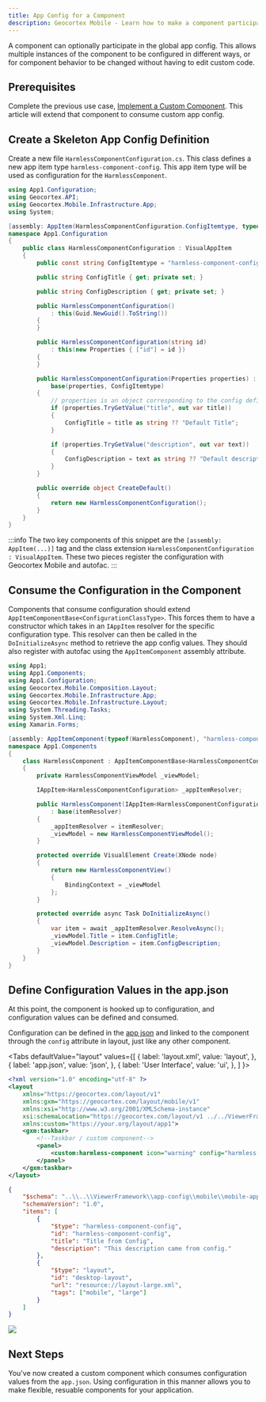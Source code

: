 ```yaml
---
title: App Config for a Component
description: Geocortex Mobile - Learn how to make a component participate in app config.
---
```



A component can optionally participate in the global app config. This allows multiple instances of the component to be configured in different ways, or for component behavior to be changed without having to edit custom code.

## Prerequisites

Complete the previous use case, [Implement a Custom Component](usecases-implement-component-with-ui.mdx). This article will extend that component to consume custom app config.

## Create a Skeleton App Config Definition

Create a new file `HarmlessComponentConfiguration.cs`. This class defines a new app item type `harmless-component-config`. This app item type will be used as configuration for the `HarmlessComponent`.

```csharp
using App1.Configuration;
using Geocortex.API;
using Geocortex.Mobile.Infrastructure.App;
using System;

[assembly: AppItem(HarmlessComponentConfiguration.ConfigItemtype, typeof(HarmlessComponentConfiguration))]
namespace App1.Configuration
{
    public class HarmlessComponentConfiguration : VisualAppItem
    {
        public const string ConfigItemtype = "harmless-component-config";

        public string ConfigTitle { get; private set; }

        public string ConfigDescription { get; private set; }

        public HarmlessComponentConfiguration()
            : this(Guid.NewGuid().ToString())
        {
        }

        public HarmlessComponentConfiguration(string id)
            : this(new Properties { ["id"] = id })
        {
        }

        public HarmlessComponentConfiguration(Properties properties) :
            base(properties, ConfigItemtype)
        {
            // properties is an object corresponding to the config defined in the app.json
            if (properties.TryGetValue("title", out var title))
            {
                ConfigTitle = title as string ?? "Default Title";
            }

            if (properties.TryGetValue("description", out var text))
            {
                ConfigDescription = text as string ?? "Default description.";
            }
        }

        public override object CreateDefault()
        {
            return new HarmlessComponentConfiguration();
        }
    }
}
```

:::info
The two key components of this snippet are the `[assembly: AppItem(...)]` tag and the class extension `HarmlessComponentConfiguration : VisualAppItem`. These two pieces register the configuration with Geocortex Mobile and autofac.
:::

## Consume the Configuration in the Component

Components that consume configuration should extend `AppItemComponentBase<ConfigurationClassType>`. This forces them to have a constructor which takes in an `IAppItem` resolver for the specific configuration type. This resolver can then be called in the `DoInitializeAsync` method to retrieve the app config values. They should also register with autofac using the `AppItemComponent` assembly attribute.

```csharp
using App1;
using App1.Components;
using App1.Configuration;
using Geocortex.Mobile.Composition.Layout;
using Geocortex.Mobile.Infrastructure.App;
using Geocortex.Mobile.Infrastructure.Layout;
using System.Threading.Tasks;
using System.Xml.Linq;
using Xamarin.Forms;

[assembly: AppItemComponent(typeof(HarmlessComponent), "harmless-component", HarmlessComponentConfiguration.ConfigItemtype, XmlNamespace = XmlNamespaces.App1Namespace)]
namespace App1.Components
{
    class HarmlessComponent : AppItemComponentBase<HarmlessComponentConfiguration>
    {
        private HarmlessComponentViewModel _viewModel;

        IAppItem<HarmlessComponentConfiguration> _appItemResolver;

        public HarmlessComponent(IAppItem<HarmlessComponentConfiguration> itemResolver)
            : base(itemResolver)
        {
            _appItemResolver = itemResolver;
            _viewModel = new HarmlessComponentViewModel();
        }

        protected override VisualElement Create(XNode node)
        {
            return new HarmlessComponentView()
            {
                BindingContext = _viewModel
            };
        }

        protected override async Task DoInitializeAsync()
        {
            var item = await _appItemResolver.ResolveAsync();
            _viewModel.Title = item.ConfigTitle;
            _viewModel.Description = item.ConfigDescription;
        }
    }
}
```

## Define Configuration Values in the app.json

At this point, the component is hooked up to configuration, and configuration values can be defined and consumed.

Configuration can be defined in the [app json](sdk-quick-start.mdx#editing-the-layout-and-app-config) and linked to the component through the `config` attribute in layout, just like any other component.

<Tabs
  defaultValue="layout"
  values={[
    { label: 'layout.xml', value: 'layout', },
    { label: 'app.json', value: 'json', },
    { label: 'User Interface', value: 'ui', },
  ]
}>
<TabItem value="layout">

```xml {7,11}
<?xml version="1.0" encoding="utf-8" ?>
<layout
    xmlns="https://geocortex.com/layout/v1"
    xmlns:gxm="https://geocortex.com/layout/mobile/v1"
    xmlns:xsi="http://www.w3.org/2001/XMLSchema-instance"
    xsi:schemaLocation="https://geocortex.com/layout/v1 ../../ViewerFramework/layout/layout-mobile.xsd"
    xmlns:custom="https://your.org/layout/app1">
    <gxm:taskbar>
        <!--Taskbar / custom component-->
        <panel>
            <custom:harmless-component icon="warning" config="harmless-component-config"/>
        </panel>
    </gxm:taskbar>
</layout>
```

</TabItem>
<TabItem value="json">

```json
{
    "$schema": "..\\..\\ViewerFramework\\app-config\\mobile\\mobile-app-config.schema.json",
    "schemaVersion": "1.0",
    "items": [
        {
            "$type": "harmless-component-config",
            "id": "harmless-component-config",
            "title": "Title from Config",
            "description": "This description came from config."
        },
        {
            "$type": "layout",
            "id": "desktop-layout",
            "url": "resource://layout-large.xml",
            "tags": ["mobile", "large"]
        }
    ]
}
```

</TabItem>
<TabItem value="ui">
    <img src={useBaseUrl("img/custom-configuration-final.png")}/>
</TabItem>
</Tabs>

## Next Steps

You've now created a custom component which consumes configuration values from the `app.json`. Using configuration in this manner allows you to make flexible, resuable components for your application.

<UseCaseContainer>
    <UseCaseCard
        title="Check out the App Config SDK Sample"
        description="Checkout the app config SDK sample"
        // TODO: Validate link when available
        link="https://github.com/mobile-sdk-samples/samples/app-config"
    />
    <UseCaseCard
        title="Learn how to Implement a Custom Service"
        description="Move on to learning how to implement a custom service."
        link="usecases-implement-service"
    />
</UseCaseContainer>
